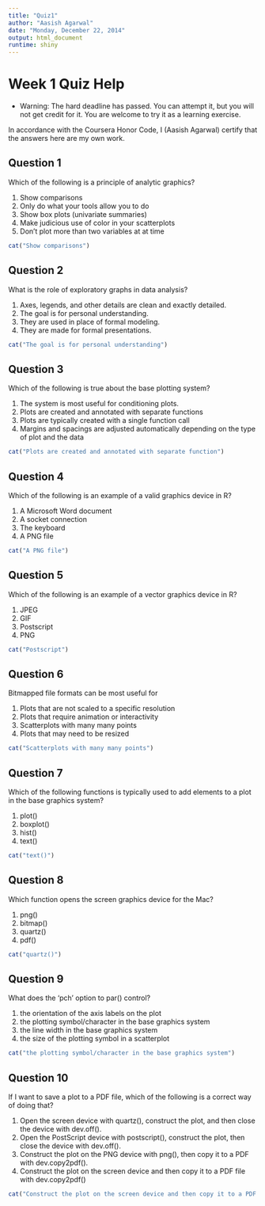 ```yaml
---
title: "Quiz1"
author: "Aasish Agarwal"
date: "Monday, December 22, 2014"
output: html_document
runtime: shiny
---
```


# Week 1 Quiz Help

* Warning: The hard deadline has passed. You can attempt it, but you will not get credit for it. You are welcome to try it as a learning exercise.

In accordance with the Coursera Honor Code, I (Aasish Agarwal) certify that the answers here are my own work.

## Question 1
Which of the following is a principle of analytic graphics?

#) Show comparisons
#) Only do what your tools allow you to do
#) Show box plots (univariate summaries)
#) Make judicious use of color in your scatterplots
#) Don't plot more than two variables at at time

```r
cat("Show comparisons")
```

## Question 2
What is the role of exploratory graphs in data analysis?

#) Axes, legends, and other details are clean and exactly detailed.
#) The goal is for personal understanding.
#) They are used in place of formal modeling.
#) They are made for formal presentations.

```r
cat("The goal is for personal understanding")
```


## Question 3
Which of the following is true about the base plotting system?

#) The system is most useful for conditioning plots.
#) Plots are created and annotated with separate functions
#) Plots are typically created with a single function call
#) Margins and spacings are adjusted automatically depending on the type of plot and the data

```r
cat("Plots are created and annotated with separate function")
```


## Question 4
Which of the following is an example of a valid graphics device in R?

#) A Microsoft Word document
#) A socket connection
#) The keyboard
#) A PNG file

```r
cat("A PNG file")
```

## Question 5
Which of the following is an example of a vector graphics device in R?

#) JPEG
#) GIF
#) Postscript
#) PNG

```r
cat("Postscript")
```

## Question 6
Bitmapped file formats can be most useful for

#) Plots that are not scaled to a specific resolution
#) Plots that require animation or interactivity
#) Scatterplots with many many points
#) Plots that may need to be resized

```r
cat("Scatterplots with many many points")
```


## Question 7
Which of the following functions is typically used to add elements to a plot in the base graphics system?

#) plot()
#) boxplot()
#) hist()
#) text()

```r
cat("text()")
```

## Question 8
Which function opens the screen graphics device for the Mac?

#) png()
#) bitmap()
#) quartz()
#) pdf()

```r
cat("quartz()")
```

## Question 9
What does the 'pch' option to par() control?

#) the orientation of the axis labels on the plot
#) the plotting symbol/character in the base graphics system
#) the line width in the base graphics system
#) the size of the plotting symbol in a scatterplot

```r
cat("the plotting symbol/character in the base graphics system")
```

## Question 10
If I want to save a plot to a PDF file, which of the following is a correct way of doing that?

#) Open the screen device with quartz(), construct the plot, and then close the device with dev.off().
#) Open the PostScript device with postscript(), construct the plot, then close the device with dev.off().
#) Construct the plot on the PNG device with png(), then copy it to a PDF with dev.copy2pdf().
#) Construct the plot on the screen device and then copy it to a PDF file with dev.copy2pdf()

```r
cat("Construct the plot on the screen device and then copy it to a PDF file with dev.copy2pdf()")
```
